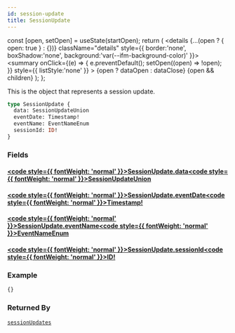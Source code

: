 ```yaml
---
id: session-update
title: SessionUpdate
---
```









  const [open, setOpen] = useState(startOpen);
  return (
    <details {...(open ? { open: true } : {})} className="details" style={{ border:'none', boxShadow:'none', background:'var(--ifm-background-color)' }}>
      <summary
        onClick={(e) => {
          e.preventDefault();
          setOpen((open) => !open);
        }}
        style={{ listStyle:'none' }}
      >
      {open ? dataOpen : dataClose}
      </summary>
      {open && children}
    </details>
  );
};








This is the object that represents a session update.


```graphql
type SessionUpdate {
  data: SessionUpdateUnion
  eventDate: Timestamp!
  eventName: EventNameEnum
  sessionId: ID!
}
```




### Fields

#### [<code style={{ fontWeight: 'normal' }}>SessionUpdate.<b>data</b></code>](#)<Bullet />[<code style={{ fontWeight: 'normal' }}><b>SessionUpdateUnion</b></code>](/api/types/unions/session-update-union.mdx) <Badge class="badge badge--secondary " text="union"/> 



#### [<code style={{ fontWeight: 'normal' }}>SessionUpdate.<b>eventDate</b></code>](#)<Bullet />[<code style={{ fontWeight: 'normal' }}><b>Timestamp!</b></code>](/api/types/scalars/timestamp.mdx) <Badge class="badge badge--secondary badge--non_null" text="non-null"/> <Badge class="badge badge--secondary " text="scalar"/> 



#### [<code style={{ fontWeight: 'normal' }}>SessionUpdate.<b>eventName</b></code>](#)<Bullet />[<code style={{ fontWeight: 'normal' }}><b>EventNameEnum</b></code>](/api/types/enums/event-name-enum.mdx) <Badge class="badge badge--secondary " text="enum"/> 



#### [<code style={{ fontWeight: 'normal' }}>SessionUpdate.<b>sessionId</b></code>](#)<Bullet />[<code style={{ fontWeight: 'normal' }}><b>ID!</b></code>](/api/types/scalars/id.mdx) <Badge class="badge badge--secondary badge--non_null" text="non-null"/> <Badge class="badge badge--secondary " text="scalar"/> 





### Example


```graphql
{}
```




### Returned By

[`sessionUpdates`](/api/operations/queries/session-updates.mdx)  <Badge class="badge badge--secondary badge--relation" text="query"/>